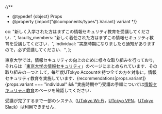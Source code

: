 {/**
  * @typedef {object} Props
  * @property {import("@components/types").Variant} variant
  */}

  oc: "新しく入学された方はまずこの情報セキュリティ教育を受講してください．",
  faculty_members: "新しく着任された方はまずこの情報セキュリティ教育を受講してください．",
  individual: "実施時期になりましたら通知がありますので，必ず受講してください．",
};

東京大学では，情報セキュリティの向上のために様々な取り組みを行っており，それらは「[東京大学の情報セキュリティ](https://univtokyo.sharepoint.com/sites/Security)」のページにまとめられています．その取り組みの一つとして，毎年度UTokyo Accountを持つ全ての方を対象に，情報セキュリティ教育を実施しています．{recommendations[props.variant]}{props.variant === "individual" && "実施時期や"}受講の手順については[情報セキュリティ教育](https://univtokyo.sharepoint.com/sites/Security/SitePages/Information_Security_Education.aspx)のページを確認してください．

受講が完了するまで一部のシステム（[UTokyo Wi-Fi](/utokyo_wifi/)，[UTokyo VPN](/utokyo_vpn/)，[UTokyo Slack](/slack/)）は利用できません．
